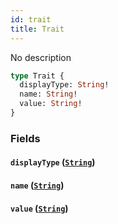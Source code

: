 ```yaml
---
id: trait
title: Trait
---
```



No description

```graphql
type Trait {
  displayType: String!
  name: String!
  value: String!
}
```


### Fields

#### `displayType` ([`String`](../../references/scalars/string))




#### `name` ([`String`](../../references/scalars/string))




#### `value` ([`String`](../../references/scalars/string))






